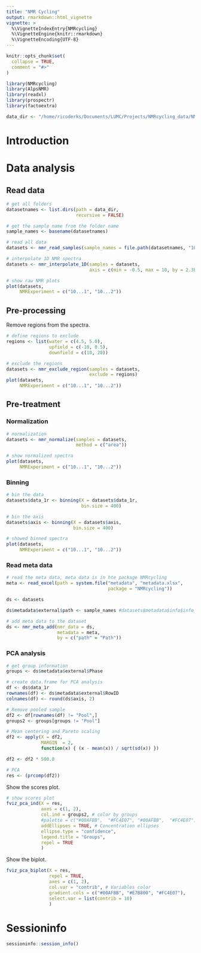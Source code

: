 ```yaml
---
title: "NMR Cycling"
output: rmarkdown::html_vignette
vignette: >
  %\VignetteIndexEntry{NMRcycling}
  %\VignetteEngine{knitr::rmarkdown}
  %\VignetteEncoding{UTF-8}
---
```


```r
knitr::opts_chunk$set(
  collapse = TRUE,
  comment = "#>"
)
```

```r
library(NMRcycling)
library(AlpsNMR)
library(readxl)
library(prospectr)
library(factoextra)

data_dir <- "/home/ricoderks/Documents/LUMC/Projects/NMRcycling_data/NMR"
```

# Introduction

# Data analysis

## Read data

```r
# get all folders
datasetnames <- list.dirs(path = data_dir,
                          recursive = FALSE)

# get the sample name from the folder name
sample_names <- basename(datasetnames)
```

```r
# read all data
datasets <- nmr_read_samples(sample_names = file.path(datasetnames, "10"))

# interpolate 1D NMR spectra
datasets <- nmr_interpolate_1D(samples = datasets, 
                               axis = c(min = -0.5, max = 10, by = 2.3E-4))

# show raw NMR plots
plot(datasets, 
     NMRExperiment = c("10...1", "10...2"))
```

## Pre-processing

Remove regions from the spectra.

```r
# define regions to exclude
regions <- list(water = c(4.5, 5.0), 
                upfield = c(-10, 0.5), 
                downfield = c(10, 20))

# exclude the regions
datasets <- nmr_exclude_region(samples = datasets, 
                               exclude = regions)
plot(datasets, 
     NMRExperiment = c("10...1", "10...2"))
```

## Pre-treatment

### Normalization

```r
# normalization
datasets <- nmr_normalize(samples = datasets, 
                          method = c("area"))

# show normalized spectra
plot(datasets, 
     NMRExperiment = c("10...1", "10...2"))
```

### Binning

```r
# bin the data
datasets$data_1r <- binning(X = datasets$data_1r, 
                            bin.size = 400)

# bin the axis
datasets$axis <- binning(X = datasets$axis, 
                         bin.size = 400)

# showed binned spectra
plot(datasets, 
     NMRExperiment = c("10...1", "10...2"))
```

### Read meta data

```r
# read the meta data, meta data is in hte package NMRcycling
meta <- read_excel(path = system.file("metadata", "metadata.xlsx",
                                      package = "NMRcycling"))

ds <- datasets

ds$metadata$external$path <- sample_names #datasets$metadata$info$info_sample_path

# add meta data to the dataset
ds <- nmr_meta_add(nmr_data = ds, 
                   metadata = meta, 
                   by = c("path" = "Path"))
```

### PCA analysis

```r
# get group information
groups <- ds$metadata$external$Phase

# create data.frame for PCA analysis
df <- ds$data_1r
rownames(df) <- ds$metadata$external$RowID
colnames(df) <- round(ds$axis, 2)

# Remove pooled sample
df2 <- df[rownames(df) != "Pool",]
groups2 <- groups[groups != "Pool"]

# Mean centering and Pareto scaling 
df2 <- apply(X = df2,
             MARGIN  = 2,
             function(x) { (x - mean(x)) / sqrt(sd(x)) })

df2 <- df2 * 500.0

# PCA
res <- (prcomp(df2))
```

Show the scores plot.

```r
# show scores plot
fviz_pca_ind(X = res,
             axes = c(1, 2),
             col.ind = groups2, # color by groups
             #palette = c("#00AFBB",  "#FC4E07", "#00AFBB",  "#FC4E07"),
             addEllipses = TRUE, # Concentration ellipses
             ellipse.type = "confidence",
             legend.title = "Groups",
             repel = TRUE
             )
```

Show the biplot.

```r
fviz_pca_biplot(X = res,
                repel = TRUE,
                axes = c(1, 2),
                col.var = "contrib", # Variables color
                gradient.cols = c("#00AFBB", "#E7B800", "#FC4E07"),
                select.var = list(contrib = 10)
                )
```

# Sessioninfo

```r
sessioninfo::session_info()
```

